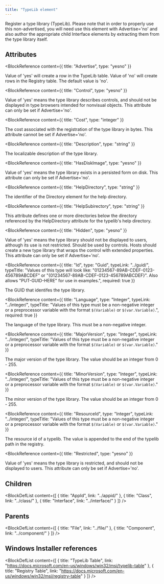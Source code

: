 ```yaml
---
title: "TypeLib element"
---
```



Register a type library (TypeLib). Please note that in order to properly use this
 non-advertised, you will need use this element with Advertise='no' and also author the
 appropriate child Interface elements by extracting them from the type library itself.


## Attributes

<BlockWrapper>

  <BlockReference
    content={{
      title: "Advertise",
      type: "yesno"
    }}
  >
  Value of 'yes' will create a row in the TypeLib table.
   Value of 'no' will create rows in the Registry table.
   The default value is 'no'.
  </BlockReference>

  <BlockReference
    content={{
      title: "Control",
      type: "yesno"
    }}
  >
  Value of 'yes' means the type library describes controls, and should not be displayed in type browsers intended for nonvisual objects.
   This attribute can only be set if Advertise='no'.
  </BlockReference>

  <BlockReference
    content={{
      title: "Cost",
      type: "integer"
    }}
  >
  The cost associated with the registration of the type library in bytes. This attribute cannot be set if Advertise='no'.
  </BlockReference>

  <BlockReference
    content={{
      title: "Description",
      type: "string"
    }}
  >
  The localizable description of the type library.
  </BlockReference>

  <BlockReference
    content={{
      title: "HasDiskImage",
      type: "yesno"
    }}
  >
  Value of 'yes' means the type library exists in a persisted form on disk. This attribute can only be set if Advertise='no'.
  </BlockReference>

  <BlockReference
    content={{
      title: "HelpDirectory",
      type: "string"
    }}
  >
  The identifier of the Directory element for the help directory.
  </BlockReference>

  <BlockReference
    content={{
      title: "HelpSubirectory",
      type: "string"
    }}
  >
  This attribute defines one or more directories below the directory referenced by the HelpDirectory attribute
   for the typelib's help directory.
  </BlockReference>

  <BlockReference
    content={{
      title: "Hidden",
      type: "yesno"
    }}
  >
  Value of 'yes' means the type library should not be displayed to users, although its use is not restricted.
   Should be used by controls. Hosts should create a new type library that wraps the control with extended properties.
   This attribute can only be set if Advertise='no'.
  </BlockReference>

  <BlockReference
    content={{
      title: "Id",
      type: "Guid",
      typeLink: "../guid/",
      typeTitle: "Values of this type will look like: \"01234567-89AB-CDEF-0123-456789ABCDEF\" or \"{01234567-89AB-CDEF-0123-456789ABCDEF}\". Also allows \"PUT-GUID-HERE\" for use in examples.",
      required: true
    }}
  >
  The GUID that identifes the type library.
  </BlockReference>

  <BlockReference
    content={{
      title: "Language",
      type: "Integer",
      typeLink: "../integer/",
      typeTitle: "Values of this type must be a non-negative integer or a preprocessor variable with the format `$(Variable)` or `$(var.Variable)`.",
      required: true
    }}
  >
  The language of the type library. This must be a non-negative integer.
  </BlockReference>

  <BlockReference
    content={{
      title: "MajorVersion",
      type: "Integer",
      typeLink: "../integer/",
      typeTitle: "Values of this type must be a non-negative integer or a preprocessor variable with the format `$(Variable)` or `$(var.Variable)`."
    }}
  >
  The major version of the type library. The value should be an integer from 0 - 255.
  </BlockReference>

  <BlockReference
    content={{
      title: "MinorVersion",
      type: "Integer",
      typeLink: "../integer/",
      typeTitle: "Values of this type must be a non-negative integer or a preprocessor variable with the format `$(Variable)` or `$(var.Variable)`."
    }}
  >
  The minor version of the type library. The value should be an integer from 0 - 255.
  </BlockReference>

  <BlockReference
    content={{
      title: "ResourceId",
      type: "Integer",
      typeLink: "../integer/",
      typeTitle: "Values of this type must be a non-negative integer or a preprocessor variable with the format `$(Variable)` or `$(var.Variable)`."
    }}
  >
  The resource id of a typelib. The value is appended to the end of the typelib path in the registry.
  </BlockReference>

  <BlockReference
    content={{
      title: "Restricted",
      type: "yesno"
    }}
  >
  Value of 'yes' means the type library is restricted, and should not be displayed to users. This attribute can only be set if Advertise='no'.
  </BlockReference>

</BlockWrapper>

## Children

<BlockDefList content={[
    {
      title: "AppId",
      link: "../appid/"
    },
    {
      title: "Class",
      link: "../class/"
    },
    {
      title: "Interface",
      link: "../interface/"
    }
  ]}
/>

## Parents

<BlockDefList content={[
    {
      title: "File",
      link: "../file/"
    },
    {
      title: "Component",
      link: "../component/"
    }
  ]}
/>

## Windows Installer references

<BlockDefList content={[
    {
      title: "TypeLib Table",
      link: "https://docs.microsoft.com/en-us/windows/win32/msi/typelib-table"
    },
    {
      title: "Registry Table",
      link: "https://docs.microsoft.com/en-us/windows/win32/msi/registry-table"
    }
  ]}
/>
